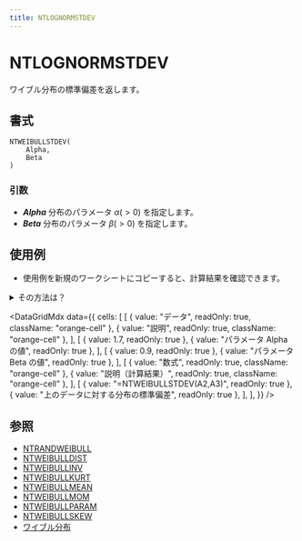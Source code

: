 ```yaml
---
title: NTLOGNORMSTDEV
---
```



# NTLOGNORMSTDEV

ワイブル分布の標準偏差を返します。

## 書式

```excel
NTWEIBULLSTDEV(
    Alpha,
    Beta
)
```

### 引数

- **_Alpha_** 分布のパラメータ $\alpha(>0)$ を指定します。
- **_Beta_** 分布のパラメータ $\beta(>0)$ を指定します。

## 使用例

- 使用例を新規のワークシートにコピーすると、計算結果を確認できます。

<details>
<summary>その方法は？</summary>

1.  新しいブックまたはワークシートを作成します。
2.  ヘルプ トピックにある使用例を選択します（行番号および列番号を除く）。

    ![Selecting an example from Help](./../../assets/functions/HowToCopy.png)

    ヘルプから使用例を選択する

3.  Ctrl キーを押しながら C キーを押します。
4.  ワークシートのセル A1 を選択し、Ctrl キーを押しながら V キーを押します。
5.  計算結果と結果を返す数式の表示を切り替えるには、Ctrl キーを押しながら ` (アクサン グラーブ) キーを押すか、または [ツール] メニューの [ワークシート分析] をポイントし、[ワークシート分析モード] をクリックします。

</details>

<DataGridMdx
  data={{
    cells: [
      [
        { value: "データ", readOnly: true, className: "orange-cell" },
        { value: "説明", readOnly: true, className: "orange-cell" },
      ],
      [
        { value: 1.7, readOnly: true },
        { value: "パラメータ Alpha の値", readOnly: true },
      ],
      [
        { value: 0.9, readOnly: true },
        { value: "パラメータ Beta の値", readOnly: true },
      ],
      [
        { value: "数式", readOnly: true, className: "orange-cell" },
        { value: "説明（計算結果）", readOnly: true, className: "orange-cell" },
      ],
      [
        { value: "=NTWEIBULLSTDEV(A2,A3)", readOnly: true },
        { value: "上のデータに対する分布の標準偏差", readOnly: true },
      ],
    ],
  }}
/>

## 参照

- [NTRANDWEIBULL](https://www.ntrand.com/jp/ntrandweibull/)
- [NTWEIBULLDIST](https://www.ntrand.com/jp/ntweibulldist/)
- [NTWEIBULLINV](https://www.ntrand.com/jp/ntweibullinv/)
- [NTWEIBULLKURT](https://www.ntrand.com/jp/ntweibullkurt/)
- [NTWEIBULLMEAN](https://www.ntrand.com/jp/ntweibullmean/)
- [NTWEIBULLMOM](https://www.ntrand.com/jp/ntweibullmom/)
- [NTWEIBULLPARAM](https://www.ntrand.com/jp/ntweibullparam/)
- [NTWEIBULLSKEW](https://www.ntrand.com/jp/ntweibullskew/)
- [ワイブル分布](https://www.ntrand.com/jp/weibull-distribution/)
